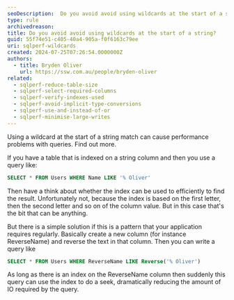```yaml
---
seoDescription:  Do you avoid avoid using wildcards at the start of a string?
type: rule
archivedreason:
title: Do you avoid avoid using wildcards at the start of a string?
guid: 55f74e51-c405-40a4-905a-f0f6163c79ee
uri: sqlperf-wildcards
created: 2024-07-25T07:26:54.0000000Z
authors:
  - title: Bryden Oliver
    url: https://ssw.com.au/people/bryden-oliver
related:
  - sqlperf-reduce-table-size
  - sqlperf-select-required-columns
  - sqlperf-verify-indexes-used
  - sqlperf-avoid-implicit-type-conversions
  - sqlperf-use-and-instead-of-or
  - sqlperf-minimise-large-writes
---
```


Using a wildcard at the start of a string match can cause performance problems with queries. Find out more.
<youtubeEmbed url="https://www.youtube.com/embed/mDWsG3P947E" description="Video: Avoid wildcards at the start of filters for SQL performance | Bryden Oliver (4 min)" />

If you have a table that is indexed on a string column and then you use a query like:

```sql
SELECT * FROM Users WHERE Name LIKE '% Oliver'
```

Then have a think about whether the index can be used to efficiently to find the result.
Unfortunately not, because the index is based on the first letter, then the second letter and so on of the column value. But in this case that's the bit that can be anything.

But there is a simple solution if this is a pattern that your application requires regularly. Basically create a new column (for instance ReverseName) and reverse the text in that column. Then you can write a query like

```sql
SELECT * FROM Users WHERE ReverseName LIKE Reverse('% Oliver')
```

As long as there is an index on the ReverseName column then suddenly this query can use the index to do a seek, dramatically reducing the amount of IO required by the query.